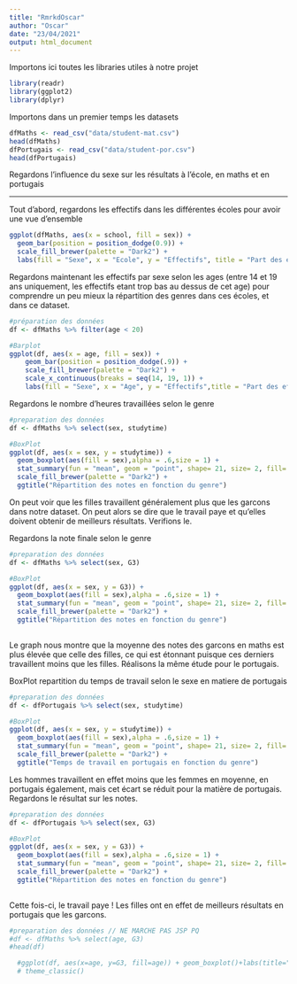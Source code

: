 ---
title: "RmrkdOscar"
author: "Oscar"
date: "23/04/2021"
output: html_document
---

Importons ici toutes les libraries utiles à notre projet
```{r message = FALSE}
library(readr)
library(ggplot2)
library(dplyr)
```


Importons dans un premier temps les datasets

```{r message = FALSE}
dfMaths <- read_csv("data/student-mat.csv")
head(dfMaths)
dfPortugais <- read_csv("data/student-por.csv")
head(dfPortugais)
```

Regardons l'influence du sexe sur les résultats à l'école, en maths et en portugais

----------------------------------------------------------

Tout d'abord, regardons les effectifs dans les différentes écoles pour avoir une vue d'ensemble

```{r message = FALSE}

ggplot(dfMaths, aes(x = school, fill = sex)) + 
  geom_bar(position = position_dodge(0.9)) + 
  scale_fill_brewer(palette = "Dark2") + 
  labs(fill = "Sexe", x = "Ecole", y = "Effectifs", title = "Part des effectifs Masculins et Féminins dans chaque école")
```

Regardons maintenant les effectifs par sexe selon les ages (entre 14 et 19 ans uniquement, les effectifs etant trop bas au dessus de cet age) pour comprendre un peu mieux la répartition des genres dans ces écoles, et dans ce dataset.

```{r message = FALSE}
#préparation des données
df <- dfMaths %>% filter(age < 20)

#Barplot 
ggplot(df, aes(x = age, fill = sex)) + 
    geom_bar(position = position_dodge(.9)) +
    scale_fill_brewer(palette = "Dark2") + 
    scale_x_continuous(breaks = seq(14, 19, 1)) +
    labs(fill = "Sexe", x = "Age", y = "Effectifs",title = "Part des effectifs Masculins et Féminins selon l'âge")
```

Regardons le nombre d'heures travaillées selon le genre

```{r message = FALSE}
#preparation des données
df <- dfMaths %>% select(sex, studytime)

#BoxPlot
ggplot(df, aes(x = sex, y = studytime)) + 
  geom_boxplot(aes(fill = sex),alpha = .6,size = 1) + 
  stat_summary(fun = "mean", geom = "point", shape= 21, size= 2, fill= "white") +
  scale_fill_brewer(palette = "Dark2") +
  ggtitle("Répartition des notes en fonction du genre")

```

On peut voir que les filles travaillent généralement plus que les garcons dans notre dataset. On peut alors se dire que le travail paye et qu'elles doivent obtenir de meilleurs résultats. Verifions le.

Regardons la note finale selon le genre

```{r message = FALSE}
#preparation des données
df <- dfMaths %>% select(sex, G3)

#BoxPlot
ggplot(df, aes(x = sex, y = G3)) + 
  geom_boxplot(aes(fill = sex),alpha = .6,size = 1) + 
  stat_summary(fun = "mean", geom = "point", shape= 21, size= 2, fill= "white") +
  scale_fill_brewer(palette = "Dark2") +
  ggtitle("Répartition des notes en fonction du genre")
  

```

Le graph nous montre que la moyenne des notes des garcons en maths est plus élevée que celle des filles, ce qui est étonnant puisque ces derniers travaillent moins que les filles. Réalisons la même étude pour le portugais.

BoxPlot repartition du temps de travail selon le sexe en matiere de portugais

```{r message = FALSE}
#preparation des données
df <- dfPortugais %>% select(sex, studytime)

#BoxPlot
ggplot(df, aes(x = sex, y = studytime)) + 
  geom_boxplot(aes(fill = sex),alpha = .6,size = 1) + 
  stat_summary(fun = "mean", geom = "point", shape= 21, size= 2, fill= "white") +
  scale_fill_brewer(palette = "Dark2") +
  ggtitle("Temps de travail en portugais en fonction du genre")

```
Les hommes travaillent en effet moins que les femmes en moyenne, en portugais également, mais cet écart se réduit pour la matière de portugais. Regardons le résultat sur les notes.

```{r message = FALSE}
#preparation des données
df <- dfPortugais %>% select(sex, G3)

#BoxPlot
ggplot(df, aes(x = sex, y = G3)) + 
  geom_boxplot(aes(fill = sex),alpha = .6,size = 1) + 
  stat_summary(fun = "mean", geom = "point", shape= 21, size= 2, fill= "white") +
  scale_fill_brewer(palette = "Dark2") +
  ggtitle("Répartition des notes en fonction du genre")
  

```

Cette fois-ci, le travail paye ! Les filles ont en effet de meilleurs résultats en portugais que les garcons.

```{r message = FALSE}
#preparation des données // NE MARCHE PAS JSP PQ
#df <- dfMaths %>% select(age, G3)
#head(df)

  #ggplot(df, aes(x=age, y=G3, fill=age)) + geom_boxplot()+labs(title="Repartition des notes finales G3 selon l'age",x="age", y = "Note finale")+
  # theme_classic()
```
